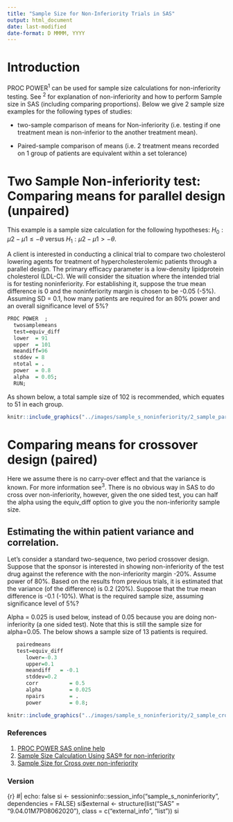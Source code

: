 ```yaml
---
title: "Sample Size for Non-Inferiority Trials in SAS"
output: html_document
date: last-modified
date-format: D MMMM, YYYY
---
```


# Introduction

PROC POWER^1^ can be used for sample size calculations for non-inferiority testing. See ^2^ for explanation of non-inferiority and how to perform Sample size in SAS (including comparing proportions). Below we give 2 sample size examples for the following types of studies:

-   two-sample comparison of means for Non-inferiority (i.e. testing if one treatment mean is non-inferior to the another treatment mean).

-   Paired-sample comparison of means (i.e. 2 treatment means recorded on 1 group of patients are equivalent within a set tolerance)

# **Two Sample Non-inferiority test: Comparing means for parallel design (unpaired)**

This example is a sample size calculation for the following hypotheses: $H_0:\mu2-\mu1\le -\theta$ versus $H_1: \mu2-\mu1\gt -\theta$.

A client is interested in conducting a clinical trial to compare two cholesterol lowering agents for treatment of hypercholesterolemic patients through a parallel design. The primary efficacy parameter is a low-density lipidprotein cholesterol (LDL-C). We will consider the situation where the intended trial is for testing noninferiority. For establishing it, suppose the true mean difference is 0 and the noninferiority margin is chosen to be -0.05 (-5%). Assuming SD = 0.1, how many patients are required for an 80% power and an overall significance level of 5%?

```r
PROC POWER  ;    
  twosamplemeans 
  test=equiv_diff      
  lower  = 91
  upper  = 101  
  meandiff=96 
  stddev = 8
  ntotal = .  
  power  = 0.8
  alpha  = 0.05;
  RUN;
```

As shown below, a total sample size of 102 is recommended, which equates to 51 in each group.

```r
knitr::include_graphics("../images/sample_s_noninferiority/2_sample_parallelgroup_means.png")}
```

# **Comparing means for crossover design (paired)**

Here we assume there is no carry-over effect and that the variance is known. For more information see^3^. There is no obvious way in SAS to do cross over non-inferiority, however, given the one sided test, you can half the alpha using the equiv_diff option to give you the non-inferiority sample size.

## **Estimating the within patient variance and correlation.**

Let's consider a standard two-sequence, two period crossover design. Suppose that the sponsor is interested in showing non-inferiority of the test drug against the reference with the non-inferiority margin -20%. Assume power of 80%. Based on the results from previous trials, it is estimated that the variance (of the difference) is 0.2 (20%). Suppose that the true mean difference is -0.1 (-10%). What is the required sample size, assuming significance level of 5%?

Alpha = 0.025 is used below, instead of 0.05 because you are doing non-inferiority (a one sided test). Note that this is still the sample size for alpha=0.05. The below shows a sample size of 13 patients is required.

```r
   pairedmeans 
   test=equiv_diff
      lower=-0.3
      upper=0.1
      meandiff   = -0.1
      stddev=0.2
      corr          = 0.5
      alpha         = 0.025
      npairs        = .
      power         = 0.8;
```

```r
knitr::include_graphics("../images/sample_s_noninferiority/2_sample_crossover_means.png")}
```

### References

1.  [PROC POWER SAS online help](https://support.sas.com/documentation/cdl/en/statug/63347/HTML/default/viewer.htm#statug_power_sect010.html)
2.  [Sample Size Calculation Using SAS® for non-inferiority](https://support.sas.com/kb/48/616.html)
3.  [Sample Size for Cross over non-inferiority](https://support.sas.com/documentation/cdl/en/statug/63347/HTML/default/viewer.htm#statug_power_a0000001004.htm)

### Version

{r} #\| echo: false si \<- sessioninfo::session_info("sample_s_noninferiority", dependencies = FALSE) si\$external \<- structure(list("SAS" = "9.04.01M7P08062020"), class = c("external_info", "list")) si
